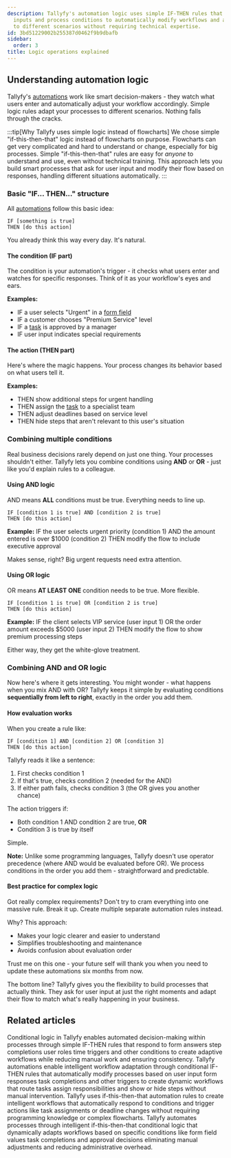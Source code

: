 ```yaml
---
description: Tallyfy's automation logic uses simple IF-THEN rules that evaluate user
  inputs and process conditions to automatically modify workflows and adapt processes
  to different scenarios without requiring technical expertise.
id: 3bd51229002b255387d0462f9b9dbafb
sidebar:
  order: 3
title: Logic operations explained
---
```


## Understanding automation logic

Tallyfy's [automations](/products/pro/documenting/templates/automations/) work like smart decision-makers - they watch what users enter and automatically adjust your workflow accordingly. Simple logic rules adapt your processes to different scenarios. Nothing falls through the cracks.

:::tip[Why Tallyfy uses simple logic instead of flowcharts]
We chose simple "if-this-then-that" logic instead of flowcharts on purpose. Flowcharts can get very complicated and hard to understand or change, especially for big processes. Simple "if-this-then-that" rules are easy for *anyone* to understand and use, even without technical training. This approach lets you build smart processes that ask for user input and modify their flow based on responses, handling different situations automatically.
:::

### Basic "IF... THEN..." structure

All [automations](/products/pro/documenting/templates/automations/) follow this basic idea:

```
IF [something is true]
THEN [do this action]
```

You already think this way every day. It's natural.

#### The condition (IF part)
The condition is your automation's trigger - it checks what users enter and watches for specific responses. Think of it as your workflow's eyes and ears.

**Examples:**
- IF a user selects "Urgent" in a [form field](/products/pro/tracking-and-tasks/tasks/what-are-form-fields-in-tallyfy/)
- IF a customer chooses "Premium Service" level
- IF a [task](/products/pro/tracking-and-tasks/tasks/) is approved by a manager
- IF user input indicates special requirements

#### The action (THEN part)
Here's where the magic happens. Your process changes its behavior based on what users tell it.

**Examples:**
- THEN show additional steps for urgent handling
- THEN assign the [task](/products/pro/tracking-and-tasks/tasks/) to a specialist team
- THEN adjust deadlines based on service level
- THEN hide steps that aren't relevant to this user's situation

### Combining multiple conditions

Real business decisions rarely depend on just one thing. Your processes shouldn't either. Tallyfy lets you combine conditions using **AND** or **OR** - just like you'd explain rules to a colleague.

#### Using AND logic
AND means **ALL** conditions must be true. Everything needs to line up.

```
IF [condition 1 is true] AND [condition 2 is true]
THEN [do this action]
```

**Example:**
IF the user selects urgent priority (condition 1)
AND the amount entered is over $1000 (condition 2)
THEN modify the flow to include executive approval

Makes sense, right? Big urgent requests need extra attention.

#### Using OR logic
OR means **AT LEAST ONE** condition needs to be true. More flexible.

```
IF [condition 1 is true] OR [condition 2 is true]
THEN [do this action]
```

**Example:**
IF the client selects VIP service (user input 1)
OR the order amount exceeds $5000 (user input 2)
THEN modify the flow to show premium processing steps

Either way, they get the white-glove treatment.

### Combining AND and OR logic

Now here's where it gets interesting. You might wonder - what happens when you mix AND with OR? Tallyfy keeps it simple by evaluating conditions **sequentially from left to right**, exactly in the order you add them.

#### How evaluation works

When you create a rule like:
```
IF [condition 1] AND [condition 2] OR [condition 3]
THEN [do this action]
```

Tallyfy reads it like a sentence:
1. First checks condition 1
2. If that's true, checks condition 2 (needed for the AND)
3. If either path fails, checks condition 3 (the OR gives you another chance)

The action triggers if:
- Both condition 1 AND condition 2 are true, **OR**
- Condition 3 is true by itself

Simple.

**Note:** Unlike some programming languages, Tallyfy doesn't use operator precedence (where AND would be evaluated before OR). We process conditions in the order you add them - straightforward and predictable.

#### Best practice for complex logic

Got really complex requirements? Don't try to cram everything into one massive rule. Break it up. Create multiple separate automation rules instead.

Why? This approach:
- Makes your logic clearer and easier to understand
- Simplifies troubleshooting and maintenance  
- Avoids confusion about evaluation order

Trust me on this one - your future self will thank you when you need to update these automations six months from now.

The bottom line? Tallyfy gives you the flexibility to build processes that actually think. They ask for user input at just the right moments and adapt their flow to match what's really happening in your business.


## Related articles
<CardGrid>
<LinkTitleCard header="<b>Automations > Conditionals</b>" href="/products/pro/documenting/templates/automations/conditionals/" > Conditional logic in Tallyfy enables automated decision-making within processes through simple IF-THEN rules that respond to form answers step completions user roles time triggers and other conditions to create adaptive workflows while reducing manual work and ensuring consistency. </LinkTitleCard>
<LinkTitleCard header="<b>Templates > Automations</b>" href="/products/pro/documenting/templates/automations/" > Tallyfy automations enable intelligent workflow adaptation through conditional IF-THEN rules that automatically modify processes based on user input form responses task completions and other triggers to create dynamic workflows that route tasks assign responsibilities and show or hide steps without manual intervention. </LinkTitleCard>
<LinkTitleCard header="<b>Features > If-this-then-that</b>" href="/products/pro/tutorials/features/if-this-then-that/" > Tallyfy uses if-this-then-that automation rules to create intelligent workflows that automatically respond to conditions and trigger actions like task assignments or deadline changes without requiring programming knowledge or complex flowcharts. </LinkTitleCard>
<LinkTitleCard header="<b>Tutorials > Create an automation</b>" href="/products/pro/tutorials/how-can-tallyfy-automate-and-streamline-my-processes/" > Tallyfy automates processes through intelligent if-this-then-that conditional logic that dynamically adapts workflows based on specific conditions like form field values task completions and approval decisions eliminating manual adjustments and reducing administrative overhead. </LinkTitleCard>
</CardGrid>